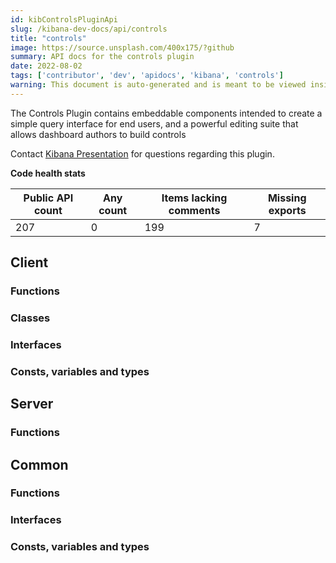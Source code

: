 ```yaml
---
id: kibControlsPluginApi
slug: /kibana-dev-docs/api/controls
title: "controls"
image: https://source.unsplash.com/400x175/?github
summary: API docs for the controls plugin
date: 2022-08-02
tags: ['contributor', 'dev', 'apidocs', 'kibana', 'controls']
warning: This document is auto-generated and is meant to be viewed inside our experimental, new docs system. Reach out in #docs-engineering for more info.
---
```


The Controls Plugin contains embeddable components intended to create a simple query interface for end users, and a powerful editing suite that allows dashboard authors to build controls

Contact [Kibana Presentation](https://github.com/orgs/elastic/teams/kibana-presentation) for questions regarding this plugin.

**Code health stats**

| Public API count  | Any count | Items lacking comments | Missing exports |
|-------------------|-----------|------------------------|-----------------|
| 207 | 0 | 199 | 7 |

## Client

### Functions
<DocDefinitionList data={controlsObj.client.functions}/>

### Classes
<DocDefinitionList data={controlsObj.client.classes}/>

### Interfaces
<DocDefinitionList data={controlsObj.client.interfaces}/>

### Consts, variables and types
<DocDefinitionList data={controlsObj.client.misc}/>

## Server

### Functions
<DocDefinitionList data={controlsObj.server.functions}/>

## Common

### Functions
<DocDefinitionList data={controlsObj.common.functions}/>

### Interfaces
<DocDefinitionList data={controlsObj.common.interfaces}/>

### Consts, variables and types
<DocDefinitionList data={controlsObj.common.misc}/>

